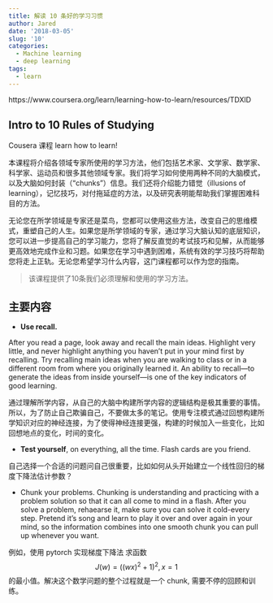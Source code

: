 ```yaml
---
title: 解读 10 条好的学习习惯
author: Jared
date: '2018-03-05'
slug: '10'
categories:
  - Machine learning
  - deep learning
tags:
  - learn
---
```


https://www.coursera.org/learn/learning-how-to-learn/resources/TDXlD

## Intro to 10 Rules of Studying

Cousera 课程 learn how to learn! 

本课程将介绍各领域专家所使用的学习方法，他们包括艺术家、文学家、数学家、科学家、运动员和很多其他领域专家。我们将学习如何使用两种不同的大脑模式，以及大脑如何封装（“chunks”）信息。我们还将介绍能力错觉（illusions of learning），记忆技巧，对付拖延症的方法，以及研究表明能帮助我们掌握困难科目的方法。

无论您在所学领域是专家还是菜鸟，您都可以使用这些方法，改变自己的思维模式，重塑自己的人生。如果您是所学领域的专家，通过学习大脑认知的底层知识，您可以进一步提高自己的学习能力，您将了解反直觉的考试技巧和见解，从而能够更高效地完成作业和习题。如果您在学习中遇到困难，系统有效的学习技巧将帮助您将走上正轨。无论您希望学习什么内容，这门课程都可以作为您的指南。

> 该课程提供了10条我们必须理解和使用的学习方法。


## 主要内容

- **Use recall.** 

After you read a page, look away and recall the main ideas. Highlight very little, and never highlight anything you haven’t put in your mind first by recalling. Try recalling main ideas when you are walking to class or in a different room from where you originally learned it. An ability to recall—to generate the ideas from inside yourself—is one of the key indicators of good learning.

通过理解所学内容，从自己的大脑中构建所学内容的逻辑结构是极其重要的事情。所以，为了防止自己欺骗自己，不要做太多的笔记。使用专注模式通过回想构建所学知识对应的神经连接，为了使得神经连接更强，构建的时候加入一些变化，比如回想地点的变化，时间的变化。

- **Test yourself**, on everything, all the time. Flash cards are you friend.

自己选择一个合适的问题问自己很重要，比如如何从头开始建立一个线性回归的梯度下降法估计参数？

- Chunk your problems. Chunking is understanding and practicing with a problem solution so that it can all come to mind in a flash. After you solve a problem, rehaearse it, make sure you can solve it cold-every step. Pretend it's song and learn to play it over and over again in your mind, so the information combines into one smooth chunk you can pull up whenever you want.

例如，使用 pytorch 实现梯度下降法 求函数 $$J(w) = ((wx)^2 + 1)^2, x = 1$$ 的最小值。解决这个数学问题的整个过程就是一个 chunk, 需要不停的回顾和训练。


